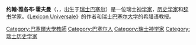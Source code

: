 {{unreferenced|time=2012-02-06T07:49:47+00:00}}
{{request translation|de}}
'''约翰·雅各布·霍夫曼'''（{{lang-de|Johann Jakob Hofmann}}，{{bd|1635年|9月11日|1706年|5月10日|}}，出生于[[瑞士|瑞士]][[巴塞尔|巴塞尔]]）是一位瑞士[[神学家|神学家]]，[[历史学家|历史学家]]和[[辞书学|辞书学]]家。《[[Lexicon_Universale|Lexicon Universale]]》的作者和瑞士[[巴塞尔大学|巴塞尔大学]]的希腊语教授。

{{switzerland-bio-stub}}
{{Authority control}}
{{DEFAULTSORT:Hofmann, Johann Jakob}}
[[Category:巴塞爾大學教師|Category:巴塞爾大學教師]]
[[Category:巴塞尔人|Category:巴塞尔人]]
[[Category:瑞士神学家|Category:瑞士神学家]]
[[Category:瑞士历史学家|Category:瑞士历史学家]]